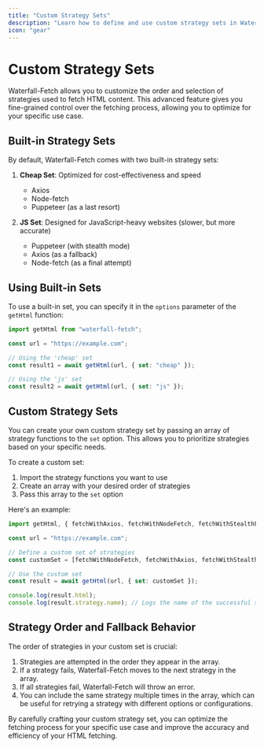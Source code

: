 ```yaml
---
title: "Custom Strategy Sets"
description: "Learn how to define and use custom strategy sets in Waterfall-Fetch"
icon: "gear"
---
```


# Custom Strategy Sets

Waterfall-Fetch allows you to customize the order and selection of strategies used to fetch HTML content. This advanced feature gives you fine-grained control over the fetching process, allowing you to optimize for your specific use case.

## Built-in Strategy Sets

By default, Waterfall-Fetch comes with two built-in strategy sets:

1. **Cheap Set**: Optimized for cost-effectiveness and speed

    - Axios
    - Node-fetch
    - Puppeteer (as a last resort)

2. **JS Set**: Designed for JavaScript-heavy websites (slower, but more accurate)
    - Puppeteer (with stealth mode)
    - Axios (as a fallback)
    - Node-fetch (as a final attempt)

## Using Built-in Sets

To use a built-in set, you can specify it in the `options` parameter of the `getHtml` function:

```typescript
import getHtml from "waterfall-fetch";

const url = "https://example.com";

// Using the 'cheap' set
const result1 = await getHtml(url, { set: "cheap" });

// Using the 'js' set
const result2 = await getHtml(url, { set: "js" });
```

## Custom Strategy Sets

You can create your own custom strategy set by passing an array of strategy functions to the `set` option. This allows you to prioritize strategies based on your specific needs.

To create a custom set:

1. Import the strategy functions you want to use
2. Create an array with your desired order of strategies
3. Pass this array to the `set` option

Here's an example:

```typescript
import getHtml, { fetchWithAxios, fetchWithNodeFetch, fetchWithStealthPuppeteer } from "waterfall-fetch";

const url = "https://example.com";

// Define a custom set of strategies
const customSet = [fetchWithNodeFetch, fetchWithAxios, fetchWithStealthPuppeteer];

// Use the custom set
const result = await getHtml(url, { set: customSet });

console.log(result.html);
console.log(result.strategy.name); // Logs the name of the successful strategy
```

## Strategy Order and Fallback Behavior

The order of strategies in your custom set is crucial:

1. Strategies are attempted in the order they appear in the array.
2. If a strategy fails, Waterfall-Fetch moves to the next strategy in the array.
3. If all strategies fail, Waterfall-Fetch will throw an error.
4. You can include the same strategy multiple times in the array, which can be useful for retrying a strategy with different options or configurations.

By carefully crafting your custom strategy set, you can optimize the fetching process for your specific use case and improve the accuracy and efficiency of your HTML fetching.
